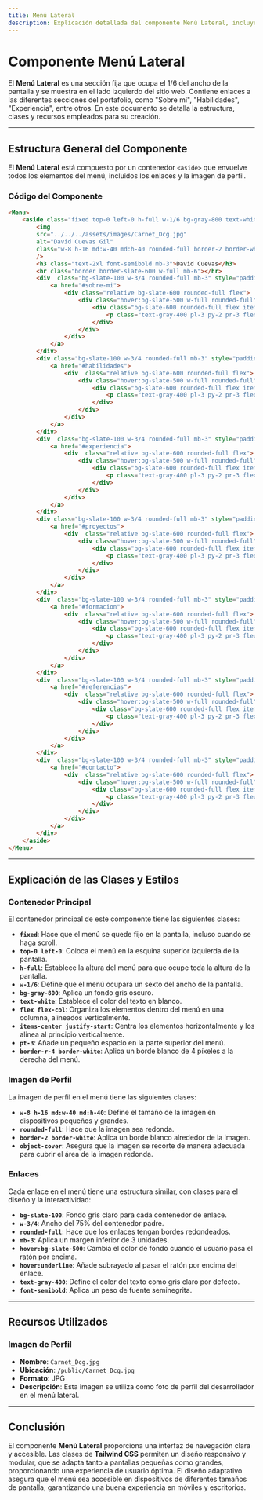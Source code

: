 ---
title: Menú Lateral
description: Explicación detallada del componente Menú Lateral, incluyendo clases, estilos y recursos utilizados en su diseño e implementación.
---

# Componente Menú Lateral

El **Menú Lateral** es una sección fija que ocupa el 1/6 del ancho de la pantalla y se muestra en el lado izquierdo del sitio web. Contiene enlaces a las diferentes secciones del portafolio, como "Sobre mí", "Habilidades", "Experiencia", entre otros. En este documento se detalla la estructura, clases y recursos empleados para su creación.

---

## Estructura General del Componente

El **Menú Lateral** está compuesto por un contenedor `<aside>` que envuelve todos los elementos del menú, incluidos los enlaces y la imagen de perfil.

### Código del Componente


```HTML
<Menu>
    <aside class="fixed top-0 left-0 h-full w-1/6 bg-gray-800 text-white flex flex-col items-center justify-start pt-3 border-r-4 border-white">
        <img
        src="../../../assets/images/Carnet_Dcg.jpg"
        alt="David Cuevas Gil"
        class="w-8 h-16 md:w-40 md:h-40 rounded-full border-2 border-white object-cover mt-3 mb-3"
        />
        <h3 class="text-2xl font-semibold mb-3">David Cuevas</h3>
        <hr class="border border-slate-600 w-full mb-6"></hr>
        <div  class="bg-slate-100 w-3/4 rounded-full mb-3" style="padding: 2px;">
            <a href="#sobre-mi">
                <div class="relative bg-slate-600 rounded-full flex">
                    <div class="hover:bg-slate-500 w-full rounded-full">
                        <div class="bg-slate-600 rounded-full flex items-center justify-between">
                            <p class="text-gray-400 pl-3 py-2 pr-3 flex justify-center font-semibold hover:underline hover:bg-[#475569] hover:rounded-full hover:text-white">Sobre mí</p>
                        </div>
                    </div>
                </div>
            </a>
        </div>
        <div class="bg-slate-100 w-3/4 rounded-full mb-3" style="padding: 2px;">
            <a href="#habilidades">
                <div  class="relative bg-slate-600 rounded-full flex">
                    <div class="hover:bg-slate-500 w-full rounded-full">
                        <div class="bg-slate-600 rounded-full flex items-center justify-between">
                            <p class="text-gray-400 pl-3 py-2 pr-3 flex justify-center font-semibold hover:underline hover:bg-[#475569] hover:rounded-full hover:text-white">Habilidades</p>
                        </div>
                    </div>
                </div>
            </a>
        </div>
        <div  class="bg-slate-100 w-3/4 rounded-full mb-3" style="padding: 2px;">
            <a href="#experiencia">
                <div  class="relative bg-slate-600 rounded-full flex">
                    <div class="hover:bg-slate-500 w-full rounded-full">
                        <div class="bg-slate-600 rounded-full flex items-center justify-between">
                            <p class="text-gray-400 pl-3 py-2 pr-3 flex justify-center font-semibold hover:underline hover:bg-[#475569] hover:rounded-full hover:text-white">Experiencia</p>
                        </div>
                    </div>
                </div>
            </a>
        </div>
        <div class="bg-slate-100 w-3/4 rounded-full mb-3" style="padding: 2px;">
            <a href="#proyectos">
                <div  class="relative bg-slate-600 rounded-full flex">
                    <div class="hover:bg-slate-500 w-full rounded-full">
                        <div class="bg-slate-600 rounded-full flex items-center justify-between">
                            <p class="text-gray-400 pl-3 py-2 pr-3 flex justify-center font-semibold hover:underline hover:bg-[#475569] hover:rounded-full hover:text-white">Proyectos</p>
                        </div>
                    </div>
                </div>
            </a>
        </div>
        <div  class="bg-slate-100 w-3/4 rounded-full mb-3" style="padding: 2px;">
            <a href="#formacion">
                <div  class="relative bg-slate-600 rounded-full flex">
                    <div class="hover:bg-slate-500 w-full rounded-full">
                        <div class="bg-slate-600 rounded-full flex items-center justify-between">
                            <p class="text-gray-400 pl-3 py-2 pr-3 flex justify-center font-semibold hover:underline hover:bg-[#475569] hover:rounded-full hover:text-white">Formacion</p>
                        </div>
                    </div>
                </div>
            </a>
        </div>
        <div  class="bg-slate-100 w-3/4 rounded-full mb-3" style="padding: 2px;">
            <a href="#referencias">
                <div  class="relative bg-slate-600 rounded-full flex">
                    <div class="hover:bg-slate-500 w-full rounded-full">
                        <div class="bg-slate-600 rounded-full flex items-center justify-between">
                            <p class="text-gray-400 pl-3 py-2 pr-3 flex justify-center font-semibold hover:underline hover:bg-[#475569] hover:rounded-full hover:text-white">Referencias</p>
                        </div>
                    </div>
                </div>
            </a>
        </div>
        <div  class="bg-slate-100 w-3/4 rounded-full mb-3" style="padding: 2px;">
            <a href="#contacto">
                <div  class="relative bg-slate-600 rounded-full flex">
                    <div class="hover:bg-slate-500 w-full rounded-full">
                        <div class="bg-slate-600 rounded-full flex items-center justify-between">
                            <p class="text-gray-400 pl-3 py-2 pr-3 flex justify-center font-semibold hover:underline hover:bg-[#475569] hover:rounded-full hover:text-white">Contacto</p>
                        </div>
                    </div>
                </div>
            </a>
        </div>
    </aside>
</Menu>
```
---

## Explicación de las Clases y Estilos

### Contenedor Principal

El contenedor principal de este componente tiene las siguientes clases:

- **`fixed`**: Hace que el menú se quede fijo en la pantalla, incluso cuando se haga scroll.
- **`top-0 left-0`**: Coloca el menú en la esquina superior izquierda de la pantalla.
- **`h-full`**: Establece la altura del menú para que ocupe toda la altura de la pantalla.
- **`w-1/6`**: Define que el menú ocupará un sexto del ancho de la pantalla.
- **`bg-gray-800`**: Aplica un fondo gris oscuro.
- **`text-white`**: Establece el color del texto en blanco.
- **`flex flex-col`**: Organiza los elementos dentro del menú en una columna, alineados verticalmente.
- **`items-center justify-start`**: Centra los elementos horizontalmente y los alinea al principio verticalmente.
- **`pt-3`**: Añade un pequeño espacio en la parte superior del menú.
- **`border-r-4 border-white`**: Aplica un borde blanco de 4 píxeles a la derecha del menú.

### Imagen de Perfil 

La imagen de perfil en el menú tiene las siguientes clases:

- **`w-8 h-16 md:w-40 md:h-40`**: Define el tamaño de la imagen en dispositivos pequeños y grandes.
- **`rounded-full`**: Hace que la imagen sea redonda.
- **`border-2 border-white`**: Aplica un borde blanco alrededor de la imagen.
- **`object-cover`**: Asegura que la imagen se recorte de manera adecuada para cubrir el área de la imagen redonda.

### Enlaces

Cada enlace en el menú tiene una estructura similar, con clases para el diseño y la interactividad:

- **`bg-slate-100`**: Fondo gris claro para cada contenedor de enlace.
- **`w-3/4`**: Ancho del 75% del contenedor padre.
- **`rounded-full`**: Hace que los enlaces tengan bordes redondeados.
- **`mb-3`**: Aplica un margen inferior de 3 unidades.
- **`hover:bg-slate-500`**: Cambia el color de fondo cuando el usuario pasa el ratón por encima.
- **`hover:underline`**: Añade subrayado al pasar el ratón por encima del enlace.
- **`text-gray-400`**: Define el color del texto como gris claro por defecto.
- **`font-semibold`**: Aplica un peso de fuente seminegrita.

---

## Recursos Utilizados

### Imagen de Perfil

- **Nombre**: `Carnet_Dcg.jpg`
- **Ubicación**: `/public/Carnet_Dcg.jpg`
- **Formato**: JPG
- **Descripción**: Esta imagen se utiliza como foto de perfil del desarrollador en el menú lateral.

---

## Conclusión

El componente **Menú Lateral** proporciona una interfaz de navegación clara y accesible. Las clases de **Tailwind CSS** permiten un diseño responsivo y modular, que se adapta tanto a pantallas pequeñas como grandes, proporcionando una experiencia de usuario óptima. El diseño adaptativo asegura que el menú sea accesible en dispositivos de diferentes tamaños de pantalla, garantizando una buena experiencia en móviles y escritorios.
